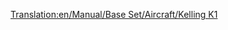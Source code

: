 [[Translation:en/Manual/Base Set/Aircraft/Kelling K1]]

{{en/Manual/Base Set/Aircraft/Aircraft|Cost=34.863 (69,726)
|Speed=947 kph (592 MPH)
|Annual=4.781 (9,562)
|Designed=2022
|Lifespan=22
|Capacity=65 passengers & 18 bags of mail
|Description=Fictional futuristic plane. Kelling is an unknown company, only making a Diesel in Tropical.
|Real-life=Fictional
}}